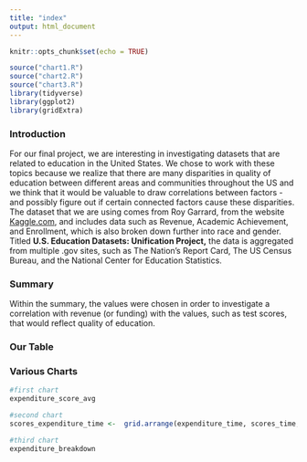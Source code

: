 ```yaml
---
title: "index"
output: html_document 
---
```


```r
knitr::opts_chunk$set(echo = TRUE)
```

```r
source("chart1.R")
source("chart2.R")
source("chart3.R")
library(tidyverse)
library(ggplot2)
library(gridExtra)
```

### Introduction
For our final project, we are interesting in investigating datasets that are related to education in the United States. We chose to work with these topics because we realize that there are many disparities in quality of education between different areas and communities throughout the US and we think that it would be valuable to draw correlations between factors - and possibly figure out if certain connected factors cause these disparities. The dataset that we are using comes from Roy Garrard, from the website [Kaggle.com](http://Kaggle.com), and includes data such as Revenue, Academic Achievement, and Enrollment, which is also broken down further into race and gender. Titled **U.S. Education Datasets: Unification Project,** the data is aggregated from multiple .gov sites, such as The Nation's Report Card, The US Census Bureau, and the National Center for Education Statistics.

### Summary
Within the summary, the values were chosen in order to investigate a correlation with revenue (or funding) with the values, such as test scores, that would reflect quality of education.

### Our Table

### Various Charts
```r
#first chart
expenditure_score_avg
```


```r
#second chart
scores_expenditure_time <-  grid.arrange(expenditure_time, scores_time, ncol=2)
```


```r
#third chart
expenditure_breakdown
```
